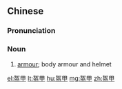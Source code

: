 ==Chinese==
{{zh-forms}}

===Pronunciation===
{{zh-pron
|m=kuījiǎ
|c=kwai1 gaap3
|h=pfs=khûi-kap
|mn=khoe-kah
|cat=n
}}

===Noun===
{{zh-noun|mw=副}}

# [[armour]]; body armour and helmet

[[el:盔甲]]
[[lt:盔甲]]
[[hu:盔甲]]
[[mg:盔甲]]
[[zh:盔甲]]